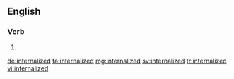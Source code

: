 ==English==

===Verb===
{{head|en}}

# {{en-past of|internalize}}

[[de:internalized]]
[[fa:internalized]]
[[mg:internalized]]
[[sv:internalized]]
[[tr:internalized]]
[[vi:internalized]]